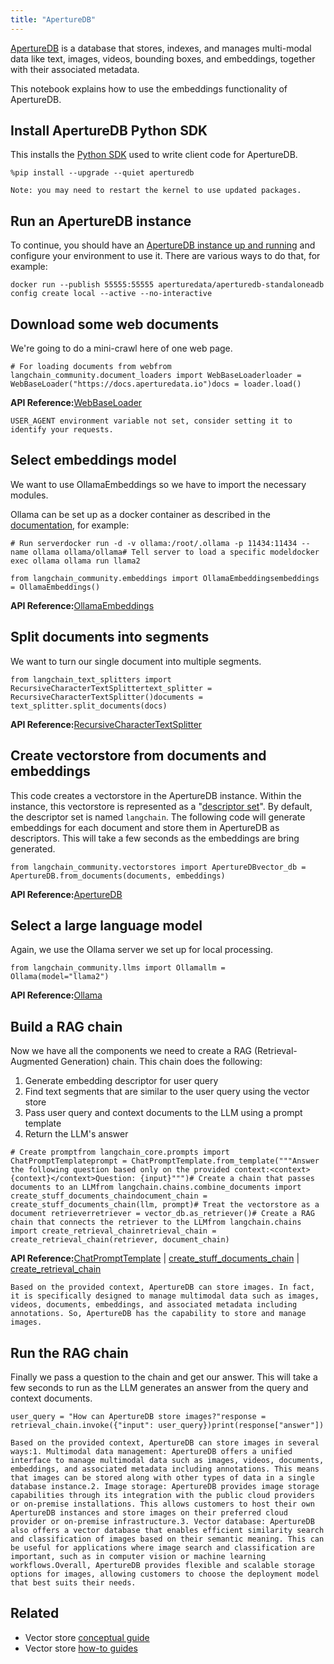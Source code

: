 ```yaml
---
title: "ApertureDB"
---
```


[ApertureDB](https://docs.aperturedata.io) is a database that stores, indexes, and manages multi-modal data like text, images, videos, bounding boxes, and embeddings, together with their associated metadata.

This notebook explains how to use the embeddings functionality of ApertureDB.

## Install ApertureDB Python SDK

This installs the [Python SDK](https://docs.aperturedata.io/category/aperturedb-python-sdk) used to write client code for ApertureDB.

```
%pip install --upgrade --quiet aperturedb
```

```
Note: you may need to restart the kernel to use updated packages.
```

## Run an ApertureDB instance

To continue, you should have an [ApertureDB instance up and running](https://docs.aperturedata.io/HowToGuides/start/Setup) and configure your environment to use it. There are various ways to do that, for example:

```
docker run --publish 55555:55555 aperturedata/aperturedb-standaloneadb config create local --active --no-interactive
```

## Download some web documents

We're going to do a mini-crawl here of one web page.

```
# For loading documents from webfrom langchain_community.document_loaders import WebBaseLoaderloader = WebBaseLoader("https://docs.aperturedata.io")docs = loader.load()
```

**API Reference:**[WebBaseLoader](https://python.langchain.com/api_reference/community/document_loaders/langchain_community.document_loaders.web_base.WebBaseLoader.html)

```
USER_AGENT environment variable not set, consider setting it to identify your requests.
```

## Select embeddings model

We want to use OllamaEmbeddings so we have to import the necessary modules.

Ollama can be set up as a docker container as described in the [documentation](https://hub.docker.com/r/ollama/ollama), for example:

```
# Run serverdocker run -d -v ollama:/root/.ollama -p 11434:11434 --name ollama ollama/ollama# Tell server to load a specific modeldocker exec ollama ollama run llama2
```

```
from langchain_community.embeddings import OllamaEmbeddingsembeddings = OllamaEmbeddings()
```

**API Reference:**[OllamaEmbeddings](https://python.langchain.com/api_reference/community/embeddings/langchain_community.embeddings.ollama.OllamaEmbeddings.html)

## Split documents into segments

We want to turn our single document into multiple segments.

```
from langchain_text_splitters import RecursiveCharacterTextSplittertext_splitter = RecursiveCharacterTextSplitter()documents = text_splitter.split_documents(docs)
```

**API Reference:**[RecursiveCharacterTextSplitter](https://python.langchain.com/api_reference/text_splitters/character/langchain_text_splitters.character.RecursiveCharacterTextSplitter.html)

## Create vectorstore from documents and embeddings

This code creates a vectorstore in the ApertureDB instance. Within the instance, this vectorstore is represented as a "[descriptor set](https://docs.aperturedata.io/category/descriptorset-commands)". By default, the descriptor set is named `langchain`. The following code will generate embeddings for each document and store them in ApertureDB as descriptors. This will take a few seconds as the embeddings are bring generated.

```
from langchain_community.vectorstores import ApertureDBvector_db = ApertureDB.from_documents(documents, embeddings)
```

**API Reference:**[ApertureDB](https://python.langchain.com/api_reference/community/vectorstores/langchain_community.vectorstores.aperturedb.ApertureDB.html)

## Select a large language model

Again, we use the Ollama server we set up for local processing.

```
from langchain_community.llms import Ollamallm = Ollama(model="llama2")
```

**API Reference:**[Ollama](https://python.langchain.com/api_reference/community/llms/langchain_community.llms.ollama.Ollama.html)

## Build a RAG chain

Now we have all the components we need to create a RAG (Retrieval-Augmented Generation) chain. This chain does the following:

1. Generate embedding descriptor for user query
2. Find text segments that are similar to the user query using the vector store
3. Pass user query and context documents to the LLM using a prompt template
4. Return the LLM's answer

```
# Create promptfrom langchain_core.prompts import ChatPromptTemplateprompt = ChatPromptTemplate.from_template("""Answer the following question based only on the provided context:<context>{context}</context>Question: {input}""")# Create a chain that passes documents to an LLMfrom langchain.chains.combine_documents import create_stuff_documents_chaindocument_chain = create_stuff_documents_chain(llm, prompt)# Treat the vectorstore as a document retrieverretriever = vector_db.as_retriever()# Create a RAG chain that connects the retriever to the LLMfrom langchain.chains import create_retrieval_chainretrieval_chain = create_retrieval_chain(retriever, document_chain)
```

**API Reference:**[ChatPromptTemplate](https://python.langchain.com/api_reference/core/prompts/langchain_core.prompts.chat.ChatPromptTemplate.html) | [create\_stuff\_documents\_chain](https://python.langchain.com/api_reference/langchain/chains/langchain.chains.combine_documents.stuff.create_stuff_documents_chain.html) | [create\_retrieval\_chain](https://python.langchain.com/api_reference/langchain/chains/langchain.chains.retrieval.create_retrieval_chain.html)

```
Based on the provided context, ApertureDB can store images. In fact, it is specifically designed to manage multimodal data such as images, videos, documents, embeddings, and associated metadata including annotations. So, ApertureDB has the capability to store and manage images.
```

## Run the RAG chain

Finally we pass a question to the chain and get our answer. This will take a few seconds to run as the LLM generates an answer from the query and context documents.

```
user_query = "How can ApertureDB store images?"response = retrieval_chain.invoke({"input": user_query})print(response["answer"])
```

```
Based on the provided context, ApertureDB can store images in several ways:1. Multimodal data management: ApertureDB offers a unified interface to manage multimodal data such as images, videos, documents, embeddings, and associated metadata including annotations. This means that images can be stored along with other types of data in a single database instance.2. Image storage: ApertureDB provides image storage capabilities through its integration with the public cloud providers or on-premise installations. This allows customers to host their own ApertureDB instances and store images on their preferred cloud provider or on-premise infrastructure.3. Vector database: ApertureDB also offers a vector database that enables efficient similarity search and classification of images based on their semantic meaning. This can be useful for applications where image search and classification are important, such as in computer vision or machine learning workflows.Overall, ApertureDB provides flexible and scalable storage options for images, allowing customers to choose the deployment model that best suits their needs.
```

## Related

* Vector store [conceptual guide](/src/oss/concepts/vectorstores)
* Vector store [how-to guides](/src/oss/how_to/#vector-stores)
